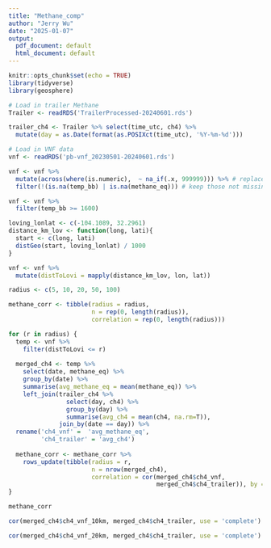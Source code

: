 ```yaml
---
title: "Methane_comp"
author: "Jerry Wu"
date: "2025-01-07"
output:
  pdf_document: default
  html_document: default
---
```


```r
knitr::opts_chunk$set(echo = TRUE)
library(tidyverse)
library(geosphere)
```

```r
# Load in trailer Methane
Trailer <- readRDS('TrailerProcessed-20240601.rds')

trailer_ch4 <- Trailer %>% select(time_utc, ch4) %>%
  mutate(day = as.Date(format(as.POSIXct(time_utc), '%Y-%m-%d')))
```

```r
# Load in VNF data
vnf <- readRDS('pb-vnf_20230501-20240601.rds')

vnf <- vnf %>% 
  mutate(across(where(is.numeric),  ~ na_if(.x, 999999))) %>% # replace 999999 as missing
  filter(!(is.na(temp_bb) | is.na(methane_eq))) # keep those not missing temperature

vnf <- vnf %>%
  filter(temp_bb >= 1600)

loving_lonlat <- c(-104.1089, 32.2961)
distance_km_lov <- function(long, lati){
  start <- c(long, lati)
  distGeo(start, loving_lonlat) / 1000
}

vnf <- vnf %>% 
  mutate(distToLovi = mapply(distance_km_lov, lon, lat))

radius <- c(5, 10, 20, 50, 100)

methane_corr <- tibble(radius = radius, 
                       n = rep(0, length(radius)), 
                       correlation = rep(0, length(radius)))

for (r in radius) {
  temp <- vnf %>%
    filter(distToLovi <= r)
  
  merged_ch4 <- temp %>%
    select(date, methane_eq) %>%
    group_by(date) %>%
    summarise(avg_methane_eq = mean(methane_eq)) %>%
    left_join(trailer_ch4 %>% 
                select(day, ch4) %>% 
                group_by(day) %>% 
                summarise(avg_ch4 = mean(ch4, na.rm=T)), 
              join_by(date == day)) %>%
  rename('ch4_vnf' =  'avg_methane_eq', 
         'ch4_trailer' = 'avg_ch4')
  
  methane_corr <- methane_corr %>%
    rows_update(tibble(radius = r, 
                       n = nrow(merged_ch4),
                       correlation = cor(merged_ch4$ch4_vnf,
                                         merged_ch4$ch4_trailer)), by = 'radius')
}

methane_corr
```


```r
cor(merged_ch4$ch4_vnf_10km, merged_ch4$ch4_trailer, use = 'complete')

cor(merged_ch4$ch4_vnf_20km, merged_ch4$ch4_trailer, use = 'complete')
```



